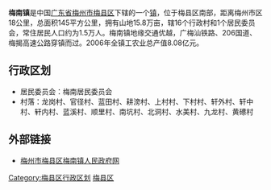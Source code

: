'''梅南镇'''是中国[[广东省|广东省]][[梅州市|梅州市]][[梅县区|梅县区]]下辖的一个[[镇|镇]]，位于梅县区南部，距离梅州市区18公里，总面积145平方公里，拥有山地15.8万亩，辖16个行政村和1个居民委员会，常住居民人口约为1.5万人。梅南镇地缘交通优越，广梅汕铁路、206国道、梅揭高速公路穿镇而过。2006年全镇工农业总产值8.08亿元。
==行政区划==
*居民委员会：梅南居民委员会
*村落：龙岗村、官径村、蓝田村、耕滂村、上村村、下村村、轩外村、轩中村、轩内村、蓝溪村、顺里村、南坑村、北洞村、水美村、九龙村、黄礤村
==外部链接==
*[https://web.archive.org/web/20071114112951/http://mxmnz.gdmx.gov.cn/SWEB/mxmnz/sweb_index.aspx 梅州市梅县区梅南镇人民政府网]

{{GD-stub}}
{{梅县区行政区划}}

[[Category:梅县区行政区划|Category:梅县区行政区划]]
[[Category:梅州建制镇|梅县区]]